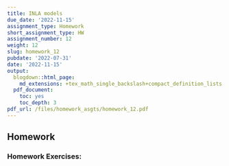 ```yaml
---
title: INLA models
due_date: '2022-11-15'
assignment_type: Homework
short_assignment_type: HW
assignment_number: 12
weight: 12
slug: homework_12
pubdate: '2022-07-31'
date: '2022-11-15'
output:
  blogdown::html_page:
    md_extensions: +tex_math_single_backslash+compact_definition_lists
  pdf_document:
    toc: yes
    toc_depth: 3
pdf_url: /files/homework_asgts/homework_12.pdf
---
```

## Homework

### Homework Exercises:

